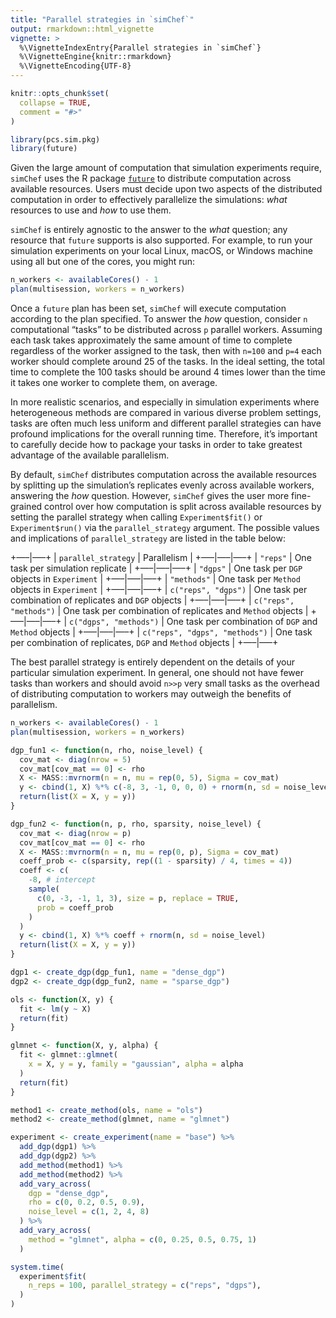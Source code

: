 ```yaml
---
title: "Parallel strategies in `simChef`"
output: rmarkdown::html_vignette
vignette: >
  %\VignetteIndexEntry{Parallel strategies in `simChef`}
  %\VignetteEngine{knitr::rmarkdown}
  %\VignetteEncoding{UTF-8}
---
```


```r
knitr::opts_chunk$set(
  collapse = TRUE,
  comment = "#>"
)
```

```r
library(pcs.sim.pkg)
library(future)
```

Given the large amount of computation that simulation experiments require,
`simChef` uses the R package [`future`](https://future.futureverse.org/) to
distribute computation across available resources. Users must decide upon two
aspects of the distributed computation in order to effectively parallelize the
simulations: _what_ resources to use and _how_ to use them.

`simChef` is entirely agnostic to the answer to the _what_ question; any
resource that `future` supports is also supported. For example, to run your
simulation experiments on your local Linux, macOS, or Windows machine using all
but one of the cores, you might run:

```r
n_workers <- availableCores() - 1
plan(multisession, workers = n_workers)
```

Once a `future` plan has been set, `simChef` will execute computation according
to the plan specified. To answer the _how_ question, consider `n` computational
"tasks" to be distributed across `p` parallel workers. Assuming each task takes
approximately the same amount of time to complete regardless of the worker
assigned to the task, then with `n=100` and `p=4` each worker should complete
around 25 of the tasks. In the ideal setting, the total time to complete the 100
tasks should be around 4 times lower than the time it takes one worker to
complete them, on average.

In more realistic scenarios, and especially in simulation experiments where
heterogeneous methods are compared in various diverse problem settings, tasks
are often much less uniform and different parallel strategies can have profound
implications for the overall running time. Therefore, it's important to
carefully decide how to package your tasks in order to take greatest advantage
of the available parallelism.

By default, `simChef` distributes computation across the available resources by
splitting up the simulation's replicates evenly across available workers,
answering the _how_ question. However, `simChef` gives the user more
fine-grained control over how computation is split across available resources by
setting the parallel strategy when calling `Experiment$fit()` or
`Experiment$run()` via the `parallel_strategy` argument. The possible values and
implications of `parallel_strategy` are listed in the table below:

+-----|-----+
| `parallel_strategy` | Parallelism |
+-----|-----|-----+
| `"reps"` | One task per simulation replicate |
+-----|-----|-----+
| `"dgps"` | One task per `DGP` objects in `Experiment` |
+-----|-----|-----+
|  `"methods"` | One task per `Method` objects in `Experiment` |
+-----|-----|-----+
| `c("reps", "dgps")` | One task per combination of replicates and `DGP` objects  |
+-----|-----|-----+
| `c("reps", "methods")` | One task per combination of replicates and `Method` objects  |
+-----|-----|-----+
| `c("dgps", "methods")` | One task per combination of `DGP` and `Method` objects  |
+-----|-----|-----+
| `c("reps", "dgps", "methods")` | One task per combination of replicates, `DGP` and `Method` objects |
+-----|-----+

The best parallel strategy is entirely dependent on the details of your
particular simulation experiment. In general, one should not have fewer tasks
than workers and should avoid `n>>p` very small tasks as the overhead of
distributing computation to workers may outweigh the benefits of parallelism.

```r
n_workers <- availableCores() - 1
plan(multisession, workers = n_workers)

dgp_fun1 <- function(n, rho, noise_level) {
  cov_mat <- diag(nrow = 5)
  cov_mat[cov_mat == 0] <- rho
  X <- MASS::mvrnorm(n = n, mu = rep(0, 5), Sigma = cov_mat)
  y <- cbind(1, X) %*% c(-8, 3, -1, 0, 0, 0) + rnorm(n, sd = noise_level)
  return(list(X = X, y = y))
}

dgp_fun2 <- function(n, p, rho, sparsity, noise_level) {
  cov_mat <- diag(nrow = p)
  cov_mat[cov_mat == 0] <- rho
  X <- MASS::mvrnorm(n = n, mu = rep(0, p), Sigma = cov_mat)
  coeff_prob <- c(sparsity, rep((1 - sparsity) / 4, times = 4))
  coeff <- c(
    -8, # intercept
    sample(
      c(0, -3, -1, 1, 3), size = p, replace = TRUE,
      prob = coeff_prob
    )
  )
  y <- cbind(1, X) %*% coeff + rnorm(n, sd = noise_level)
  return(list(X = X, y = y))
}

dgp1 <- create_dgp(dgp_fun1, name = "dense_dgp")
dgp2 <- create_dgp(dgp_fun2, name = "sparse_dgp")

ols <- function(X, y) {
  fit <- lm(y ~ X)
  return(fit)
}

glmnet <- function(X, y, alpha) {
  fit <- glmnet::glmnet(
    x = X, y = y, family = "gaussian", alpha = alpha
  )
  return(fit)
}

method1 <- create_method(ols, name = "ols")
method2 <- create_method(glmnet, name = "glmnet")

experiment <- create_experiment(name = "base") %>%
  add_dgp(dgp1) %>%
  add_dgp(dgp2) %>%
  add_method(method1) %>%
  add_method(method2) %>%
  add_vary_across(
    dgp = "dense_dgp",
    rho = c(0, 0.2, 0.5, 0.9),
    noise_level = c(1, 2, 4, 8)
  ) %>%
  add_vary_across(
    method = "glmnet", alpha = c(0, 0.25, 0.5, 0.75, 1)
  )

system.time(
  experiment$fit(
    n_reps = 100, parallel_strategy = c("reps", "dgps"),
  )
)

```
